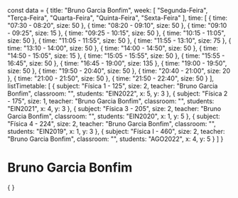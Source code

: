 const data = {
  title: "Bruno Garcia Bonfim",
  week: [
    "Segunda-Feira",
    "Terça-Feira",
    "Quarta-Feira",
    "Quinta-Feira",
    "Sexta-Feira"
  ],
  time: [
    {
      time: "07:30 - 08:20",
      size: 50
    },
    {
      time: "08:20 - 09:10",
      size: 50
    },
    {
      time: "09:10 - 09:25",
      size: 15
    },
    {
      time: "09:25 - 10:15",
      size: 50
    },
    {
      time: "10:15 - 11:05",
      size: 50
    },
    {
      time: "11:05 - 11:55",
      size: 50
    },
    {
      time: "11:55 - 13:10",
      size: 75
    },
    {
      time: "13:10 - 14:00",
      size: 50
    },
    {
      time: "14:00 - 14:50",
      size: 50
    },
    {
      time: "14:50 - 15:05",
      size: 15
    },
    {
      time: "15:05 - 15:55",
      size: 50
    },
    {
      time: "15:55 - 16:45",
      size: 50
    },
    {
      time: "16:45 - 19:00",
      size: 135
    },
    {
      time: "19:00 - 19:50",
      size: 50
    },
    {
      time: "19:50 - 20:40",
      size: 50
    },
    {
      time: "20:40 - 21:00",
      size: 20
    },
    {
      time: "21:00 - 21:50",
      size: 50
    },
    {
      time: "21:50 - 22:40",
      size: 50
    }
  ],
  listTimetable: [
    {
      subject: "Física 1 - 125",
      size: 2,
      teacher: "Bruno Garcia Bonfim",
      classroom: "",
      students: "EIN2022",
      x: 5,
      y: 3
    },
    {
      subject: "Física 2 - 175",
      size: 1,
      teacher: "Bruno Garcia Bonfim",
      classroom: "",
      students: "EIN2021",
      x: 4,
      y: 3
    },
    {
      subject: "Física 3 - 205",
      size: 2,
      teacher: "Bruno Garcia Bonfim",
      classroom: "",
      students: "EIN2020",
      x: 1,
      y: 5
    },
    {
      subject: "Física 4 - 224",
      size: 2,
      teacher: "Bruno Garcia Bonfim",
      classroom: "",
      students: "EIN2019",
      x: 1,
      y: 3
    },
    {
      subject: "Física I - 460",
      size: 2,
      teacher: "Bruno Garcia Bonfim",
      classroom: "",
      students: "AGO2022",
      x: 4,
      y: 5
    }
  ]
}

# Bruno Garcia Bonfim

<div>
    {
        <Grid
            title={data.title}
            weekDays={data.week}
            time={data.time}
            listClasses={data.listTimetable}
        />
    }
</div>